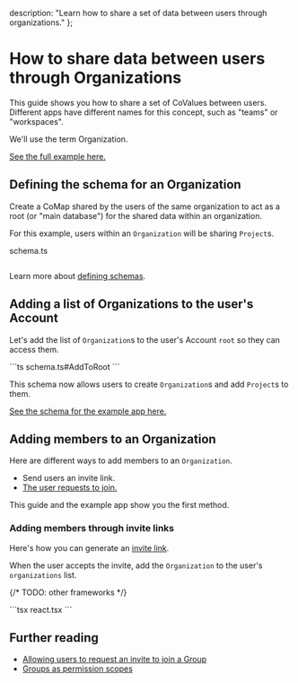   description: "Learn how to share a set of data between users through organizations."
};


# How to share data between users through Organizations

This guide shows you how to share a set of CoValues between users. Different apps have different names for this concept, such as "teams" or "workspaces".

We'll use the term Organization.

[See the full example here.](https://github.com/garden-co/jazz/tree/main/examples/organization)

## Defining the schema for an Organization

Create a CoMap shared by the users of the same organization to act as a root (or "main database") for the shared data within an organization.

For this example, users within an `Organization` will be sharing `Project`s.

<FileName>schema.ts</FileName>
<CodeGroup>
```ts schema.ts#Basic
```
</CodeGroup>

Learn more about [defining schemas](/docs/core-concepts/covalues/overview).

## Adding a list of Organizations to the user's Account

Let's add the list of `Organization`s to the user's Account `root` so they can access them.

<CodeGroup>
```ts schema.ts#AddToRoot
```
</CodeGroup>

This schema now allows users to create `Organization`s and add `Project`s to them.

[See the schema for the example app here.](https://github.com/garden-co/jazz/blob/main/examples/organization/src/schema.ts)

## Adding members to an Organization

Here are different ways to add members to an `Organization`.

- Send users an invite link.
- [The user requests to join.](/docs/permissions-and-sharing/sharing#requesting-invites)

This guide and the example app show you the first method.

### Adding members through invite links

Here's how you can generate an [invite link](/docs/permissions-and-sharing/sharing#invites).

When the user accepts the invite, add the `Organization` to the user's `organizations` list.

{/* TODO: other frameworks */}

<CodeGroup>
```tsx react.tsx
```
</CodeGroup>

## Further reading

- [Allowing users to request an invite to join a Group](/docs/permissions-and-sharing/sharing#requesting-invites)
- [Groups as permission scopes](/docs/permissions-and-sharing/overview#adding-group-members-by-id)
